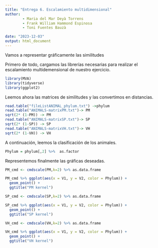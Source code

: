 ```yaml
---
title: "Entrega 6. Escalamiento multidimensional"
author: 
        - Maria del Mar Deyà Torrens
        - Frank William Hammond Espinosa
        - Toni Fuentes Bauzà

date: "2023-12-03"
output: html_document
---
```


Vamos a representar gráficamente las similitudes


Primero de todo, cargamos las librerías necesarias para realizar el escalamiento multidemensional de nuestro ejercicio.

```r
library(MVA)
library(tidyverse)
library(ggplot2)
```


Leemos ahora las matrices de similitudes y las convertimos en distancias.

```r
read.table("fileListANIMAL_phylum.txt") ->phylum
read.table("ANIMALS-matrixPM.txt")-> PM
sqrt(2* (1-PM)) -> PM
read.table("ANIMALS-matrixSP.txt")-> SP
sqrt(2* (1-SP)) -> SP
read.table("ANIMALS-matrixVH.txt")-> VH
sqrt(2* (1-VH)) -> VH
```

A continuación, leemos la clasificación \textit{phylum} de los animales.

```r
Phylum = phylum[,2] %>%  as.factor
```

Representemos finalmente las gráficas deseadas.

```r
PM_cmd <- cmdscale(PM,k=2) %>% as.data.frame

PM_cmd %>% ggplot(aes(x = V1, y = V2, color = Phylum)) +
  geom_point() +
  ggtitle("PM kernel")
```

```r
SP_cmd <- cmdscale(SP,k=2) %>% as.data.frame

SP_cmd %>% ggplot(aes(x = V1, y = V2, color = Phylum)) +
  geom_point() +
  ggtitle("SP kernel")
```

```r
VH_cmd <- cmdscale(VH,k=2) %>% as.data.frame

VH_cmd %>% ggplot(aes(x = V1, y = V2, color = Phylum)) +
  geom_point() +
  ggtitle("VH kernel")
```




